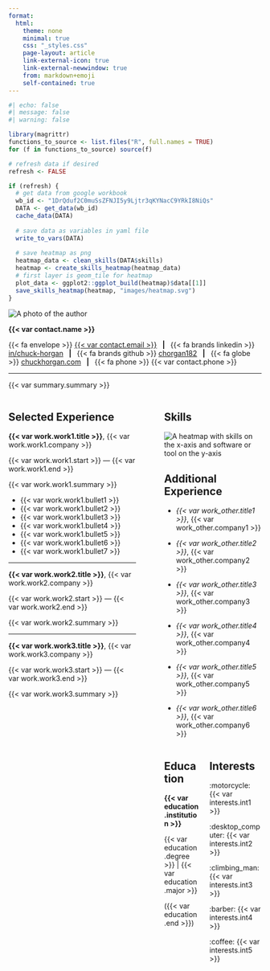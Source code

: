 ```yaml
---
format:
  html:
    theme: none
    minimal: true
    css: "_styles.css"
    page-layout: article
    link-external-icon: true
    link-external-newwindow: true
    from: markdown+emoji
    self-contained: true
---
```


```r
#| echo: false
#| message: false
#| warning: false

library(magrittr)
functions_to_source <- list.files("R", full.names = TRUE)
for (f in functions_to_source) source(f)

# refresh data if desired
refresh <- FALSE

if (refresh) {
  # get data from google workbook
  wb_id <- "1DrQduf2C0muSsZFNJI5y9Ljtr3qKYNacC9YRkI8NiQs"
  DATA <- get_data(wb_id)
  cache_data(DATA)
  
  # save data as variables in yaml file
  write_to_vars(DATA)
  
  # save heatmap as png
  heatmap_data <- clean_skills(DATA$skills)
  heatmap <- create_skills_heatmap(heatmap_data)
  # first layer is geom_tile for heatmap
  plot_data <- ggplot2::ggplot_build(heatmap)$data[[1]]
  save_skills_heatmap(heatmap, "images/heatmap.svg")
}
```

::: {#header}

::: {#headshot}

```{=html}
<div class="image-cropper">
  <img
   src="images/headshot.jpg"
   alt="A photo of the author"
   class="headshot-pic" />
</div>
```

<!-- end headshot div -->
:::

::: {#name}

**{{< var contact.name >}}**

<!-- end name div -->
:::

::: {#contact}

{{< fa envelope >}} [{{< var contact.email >}}](mailto: {{< var contact.email >}}) &ensp;**|**&ensp; {{< fa brands linkedin >}} [in/chuck-horgan]({{< var contact.linkedin >}}) &ensp;**|**&ensp; {{< fa brands github >}} [chorgan182]({{< var contact.github >}}){target=_blank"} &ensp;**|**&ensp; {{< fa globe >}} [chuckhorgan.com]({{< var contact.website >}}){target=_blank"} &ensp;**|**&ensp; {{< fa phone >}} {{< var contact.phone >}}

<!-- end contact div -->
:::

<!-- end header div -->
:::

------------------------------------------------------------------------

<!-- Summary -->

{{< var summary.summary >}}

::: columns

::: {.column width="55%"}

## Selected Experience

**{{< var work.work1.title >}}**, {{< var work.work1.company >}}

{{< var work.work1.start >}} — {{< var work.work1.end >}}

{{< var work.work1.summary >}}

- {{< var work.work1.bullet1 >}}
- {{< var work.work1.bullet2 >}}
- {{< var work.work1.bullet3 >}}
- {{< var work.work1.bullet4 >}}
- {{< var work.work1.bullet5 >}}
- {{< var work.work1.bullet6 >}}
- {{< var work.work1.bullet7 >}}

------------------------------------------------------------------------

**{{< var work.work2.title >}}**, {{< var work.work2.company >}}

{{< var work.work2.start >}} — {{< var work.work2.end >}}

{{< var work.work2.summary >}}

------------------------------------------------------------------------

**{{< var work.work3.title >}}**, {{< var work.work3.company >}}

{{< var work.work3.start >}} — {{< var work.work3.end >}}

{{< var work.work3.summary >}}

<!-- end body left column -->
:::

::: {.column width="3%"}
<!-- spacer column in middle of body -->
:::

::: {#col-skills .column width="42%"}

## Skills

```{=html}
<img
 id="image-heatmap"
 src="images/heatmap.svg"
 alt="A heatmap with skills on the x-axis and software or tool on the y-axis"
/>
```

## Additional Experience

- _{{< var work_other.title1 >}}_, {{< var work_other.company1 >}}

- _{{< var work_other.title2 >}}_, {{< var work_other.company2 >}}

- _{{< var work_other.title3 >}}_, {{< var work_other.company3 >}}

- _{{< var work_other.title4 >}}_, {{< var work_other.company4 >}}

- _{{< var work_other.title5 >}}_, {{< var work_other.company5 >}}

- _{{< var work_other.title6 >}}_, {{< var work_other.company6 >}}

::: columns

::: {#education-block .column width="40%"}

## Education

**{{< var education.institution >}}** 

{{< var education.degree >}} | {{< var education.major >}}

({{< var education.end >}})

<!-- end education column -->
:::

::: {.column width="60%"}

## Interests

:motorcycle: {{< var interests.int1 >}}

:desktop_computer: {{< var interests.int2 >}}

:climbing_man: {{< var interests.int3 >}}

:barber: {{< var interests.int4 >}}

:coffee: {{< var interests.int5 >}}

<!-- end interests column -->
:::

<!-- end education/interests columns -->
:::

<!-- end body right column -->
:::

<!-- end body columns -->
:::

<!-- {{< pagebreak >}} -->
